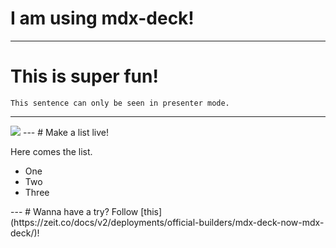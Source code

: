 
# I am using mdx-deck!
---
# This is super fun!

```notes
This sentence can only be seen in presenter mode.
```
---
<Image src='https://s3.amazonaws.com/jxnblk/mdx-deck.gif' />
---
# Make a list live!

Here comes the list.
<ul>
  <Appear>
    <li>One</li>
    <li>Two</li>
    <li>Three</li>
  </Appear>
</ul>
---
# Wanna have a try? 
Follow [this](https://zeit.co/docs/v2/deployments/official-builders/mdx-deck-now-mdx-deck/)!

<Head>
  <title>Mdx-deck Examples</title>
  <meta name='twitter:title' content='Mdx-deck Examples' />
</Head>

